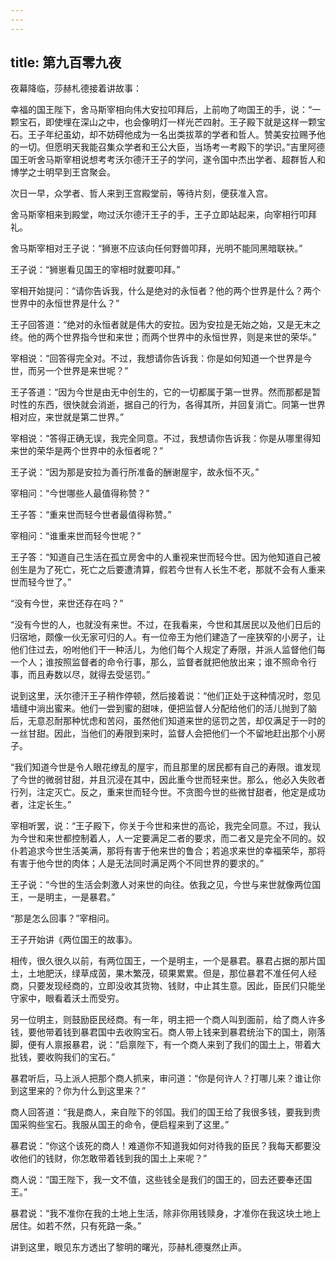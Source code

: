 ```yaml
---
---
---
```

title: 第九百零九夜
---






夜幕降临，莎赫札德接着讲故事：





幸福的国王陛下，舍马斯宰相向伟大安拉叩拜后，上前吻了吻国王的手，说：“一颗宝石，即使埋在深山之中，也会像明灯一样光芒四射。王子殿下就是这样一颗宝石。王子年纪虽幼，却不妨碍他成为一名出类拔萃的学者和哲人。赞美安拉赐予他的一切。但愿明天我能召集众学者和王公大臣，当场考一考殿下的学识。”吉里阿德国王听舍马斯宰相说想考考沃尔德汗王子的学问，遂令国中杰出学者、超群哲人和博学之士明早到王宫聚会。

次日一早，众学者、哲人来到王宫殿堂前，等待片刻，便获准入宫。

舍马斯宰相来到殿堂，吻过沃尔德汗王子的手，王子立即站起来，向宰相行叩拜礼。

舍马斯宰相对王子说：“狮崽不应该向任何野兽叩拜，光明不能同黑暗联袂。”

王子说：“狮崽看见国王的宰相时就要叩拜。”

宰相开始提问：“请你告诉我，什么是绝对的永恒者？他的两个世界是什么？两个世界中的永恒世界是什么？”

王子回答道：“绝对的永恒者就是伟大的安拉。因为安拉是无始之始，又是无末之终。他的两个世界指今世和来世；而两个世界中的永恒世界，则是来世的荣华。”

宰相说：“回答得完全对。不过，我想请你告诉我：你是如何知道一个世界是今世，而另一个世界是来世呢？”

王子答道：“因为今世是由无中创生的，它的一切都属于第一世界。然而那都是暂时性的东西，很快就会消逝，据自己的行为，各得其所，并回复消亡。同第一世界相对应，来世就是第二世界。”

宰相说：“答得正确无误，我完全同意。不过，我想请你告诉我：你是从哪里得知来世的荣华是两个世界中的永恒者呢？”

王子说：“因为那是安拉为善行所准备的酬谢屋宇，故永恒不灭。”

宰相问：“今世哪些人最值得称赞？”

王子答：“重来世而轻今世者最值得称赞。”

宰相问：“谁重来世而轻今世呢？”

王子答：“知道自己生活在孤立房舍中的人重视来世而轻今世。因为他知道自己被创生是为了死亡，死亡之后要遭清算，假若今世有人长生不老，那就不会有人重来世而轻今世了。”

“没有今世，来世还存在吗？”

“没有今世的人，也就没有来世。不过，在我看来，今世和其居民以及他们日后的归宿地，颇像一伙无家可归的人。有一位帝王为他们建造了一座狭窄的小房子，让他们住过去，吩咐他们干一种活儿，为他们每个人规定了寿限，并派人监督他们每一个人；谁按照监督者的命令行事，那么，监督者就把他放出来；谁不照命令行事，而且寿数以尽，就得去受惩罚。”

说到这里，沃尔德汗王子稍作停顿，然后接着说：“他们正处于这种情况时，忽见墙缝中淌出蜜来。他们一尝到蜜的甜味，便把监督人分配给他们的活儿抛到了脑后，无意忍耐那种忧虑和苦闷，虽然他们知道来世的惩罚之苦，却仅满足于一时的一丝甘甜。因此，当他们的寿限到来时，监督人会把他们一个不留地赶出那个小房子。

“我们知道今世是令人眼花缭乱的屋宇，而且那里的居民都有自己的寿限。谁发现了今世的微弱甘甜，并且沉浸在其中，因此重今世而轻来世。那么，他必入失败者行列，注定灭亡。反之，重来世而轻今世。不贪图今世的些微甘甜者，他定是成功者，注定长生。”

宰相听罢，说：“王子殿下，你关于今世和来世的高论，我完全同意。不过，我认为今世和来世都控制着人，人一定要满足二者的要求，而二者又是完全不同的。奴仆若追求今世生活美满，那将有害于他来世的鲁合；若追求来世的幸福荣华，那将有害于他今世的肉体；人是无法同时满足两个不同世界的要求的。”

王子说：“今世的生活会刺激人对来世的向往。依我之见，今世与来世就像两位国王，一是明主，一是暴君。”

“那是怎么回事？”宰相问。





王子开始讲《两位国王的故事》。

相传，很久很久以前，有两位国王，一个是明主，一个是暴君。暴君占据的那片国土，土地肥沃，绿草成茵，果木繁茂，硕果累累。但是，那位暴君不准任何人经商，只要发现经商的，立即没收其货物、钱财，中止其生意。因此，臣民们只能坐守家中，眼看着沃土而受穷。

另一位明主，则鼓励臣民经商。有一年，明主把一个商人叫到面前，给了商人许多钱，要他带着钱到暴君国中去收购宝石。商人带上钱来到暴君统治下的国土，刚落脚，便有人禀报暴君，说：“启禀陛下，有一个商人来到了我们的国土上，带着大批钱，要收购我们的宝石。”

暴君听后，马上派人把那个商人抓来，审问道：“你是何许人？打哪儿来？谁让你到这里来的？你为什么到这里来？”

商人回答道：“我是商人，来自陛下的邻国。我们的国王给了我很多钱，要我到贵国采购些宝石。我服从国王的命令，便启程来到了这里。”

暴君说：“你这个该死的商人！难道你不知道我如何对待我的臣民？我每天都要没收他们的钱财，你怎敢带着钱到我的国土上来呢？”

商人说：“国王陛下，我一文不值，这些钱全是我们的国王的，回去还要奉还国王。”

暴君说：“我不准你在我的土地上生活，除非你用钱赎身，才准你在我这块土地上居住。如若不然，只有死路一条。”





讲到这里，眼见东方透出了黎明的曙光，莎赫札德戛然止声。